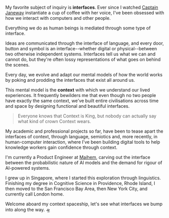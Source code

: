 My favorite subject of inquiry is **interfaces**. Ever since I watched [Captain
Janeway](https://en.wikipedia.org/wiki/Star_Trek:_Voyager) instantiate a cup of
coffee with her voice, I've been obsessed with how we interact with computers
and other people.

Everything we do as human beings is mediated through some type of interface.

Ideas are communicated through the interface of language, and every door, button
and symbol is an interface--whether digital or physical--between two otherwise
independent systems. Interfaces tell us what we can and cannot do, but they're
often lossy representations of what goes on behind the scenes.

Every day, we evolve and adapt our mental models of how the world works by
poking and prodding the interfaces that exist all around us.

This mental model is the **context** with which we understand our lived
experiences. It frequently bewilders me that even though no two people have
exactly the same context, we've built entire civilisations across time and space
by designing functional and beautiful interfaces. 

> Everyone knows that Context is King, but nobody can actually say what kind of
> crown Context wears.

My academic and professional projects so far, have been to tease apart the
interfaces of context, through language, semiotics and, more recently, in
human-computer interaction, where I've been building digital tools to help
knowledge workers gain confidence through context.

I'm currently a Product Engineer at [Maihem](https://maihem.ai), carving out the
interface between the probabilistic nature of AI models and the demand for
rigour of AI-powered systems.

I grew up in Singapore, where I started this exploration through linguistics.
Finishing my degree in Cognitive Science in Providence, Rhode Island, I then
moved to the San Francisco Bay Area, then New York City, and currently call
London home.

Welcome aboard my context spaceship, let's see what interfaces we bump into
along the way. 🛸

